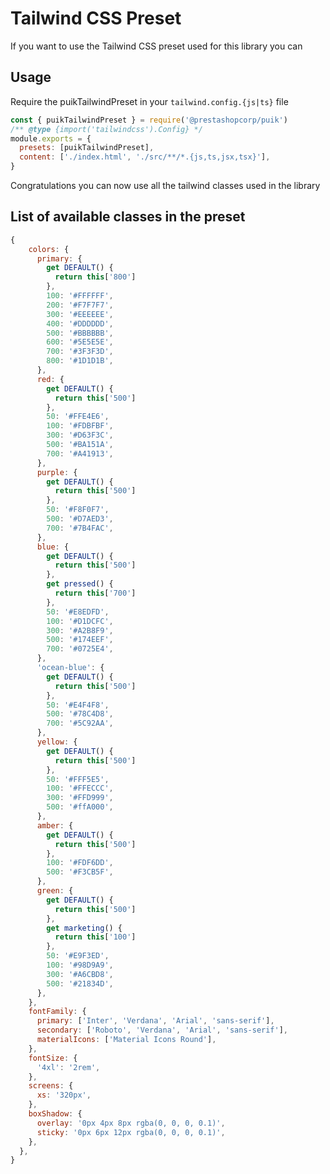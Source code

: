 
<Meta title="Docs/Tailwind CSS Preset" />

# Tailwind CSS Preset

If you want to use the Tailwind CSS preset used for this library you can

## Usage

Require the puikTailwindPreset in your `tailwind.config.{js|ts}` file

```js
const { puikTailwindPreset } = require('@prestashopcorp/puik')
/** @type {import('tailwindcss').Config} */
module.exports = {
  presets: [puikTailwindPreset],
  content: ['./index.html', './src/**/*.{js,ts,jsx,tsx}'],
}
```

Congratulations you can now use all the tailwind classes used in the library

## List of available classes in the preset

```js
{
    colors: {
      primary: {
        get DEFAULT() {
          return this['800']
        },
        100: '#FFFFFF',
        200: '#F7F7F7',
        300: '#EEEEEE',
        400: '#DDDDDD',
        500: '#BBBBBB',
        600: '#5E5E5E',
        700: '#3F3F3D',
        800: '#1D1D1B',
      },
      red: {
        get DEFAULT() {
          return this['500']
        },
        50: '#FFE4E6',
        100: '#FDBFBF',
        300: '#D63F3C',
        500: '#BA151A',
        700: '#A41913',
      },
      purple: {
        get DEFAULT() {
          return this['500']
        },
        50: '#F8F0F7',
        500: '#D7AED3',
        700: '#7B4FAC',
      },
      blue: {
        get DEFAULT() {
          return this['500']
        },
        get pressed() {
          return this['700']
        },
        50: '#E8EDFD',
        100: '#D1DCFC',
        300: '#A2B8F9',
        500: '#174EEF',
        700: '#0725E4',
      },
      'ocean-blue': {
        get DEFAULT() {
          return this['500']
        },
        50: '#E4F4F8',
        500: '#78C4D8',
        700: '#5C92AA',
      },
      yellow: {
        get DEFAULT() {
          return this['500']
        },
        50: '#FFF5E5',
        100: '#FFECCC',
        300: '#FFD999',
        500: '#ffA000',
      },
      amber: {
        get DEFAULT() {
          return this['500']
        },
        100: '#FDF6DD',
        500: '#F3CB5F',
      },
      green: {
        get DEFAULT() {
          return this['500']
        },
        get marketing() {
          return this['100']
        },
        50: '#E9F3ED',
        100: '#98D9A9',
        300: '#A6CBD8',
        500: '#21834D',
      },
    },
    fontFamily: {
      primary: ['Inter', 'Verdana', 'Arial', 'sans-serif'],
      secondary: ['Roboto', 'Verdana', 'Arial', 'sans-serif'],
      materialIcons: ['Material Icons Round'],
    },
    fontSize: {
      '4xl': '2rem',
    },
    screens: {
      xs: '320px',
    },
    boxShadow: {
      overlay: '0px 4px 8px rgba(0, 0, 0, 0.1)',
      sticky: '0px 6px 12px rgba(0, 0, 0, 0.1)',
    },
  },
}
```
